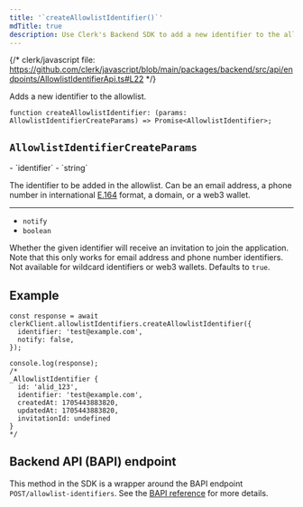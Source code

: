 ```yaml
---
title: '`createAllowlistIdentifier()`'
mdTitle: true
description: Use Clerk's Backend SDK to add a new identifier to the allowlist.
---
```


{/* clerk/javascript file: https://github.com/clerk/javascript/blob/main/packages/backend/src/api/endpoints/AllowlistIdentifierApi.ts#L22 */}

Adds a new identifier to the allowlist.

```tsx {{ prettier: false }}
function createAllowlistIdentifier: (params: AllowlistIdentifierCreateParams) => Promise<AllowlistIdentifier>;
```

## `AllowlistIdentifierCreateParams`

<Properties>
  - `identifier`
  - `string`

  The identifier to be added in the allowlist. Can be an email address, a phone number in international [E.164](https://en.wikipedia.org/wiki/E.164) format, a domain, or a web3 wallet.

  ---

  - `notify`
  - `boolean`

  Whether the given identifier will receive an invitation to join the application.  Note that this only works for email address and phone number identifiers. Not available for wildcard identifiers or web3 wallets. Defaults to `true`.
</Properties>

## Example

```tsx {{ prettier: false }}
const response = await clerkClient.allowlistIdentifiers.createAllowlistIdentifier({
  identifier: 'test@example.com',
  notify: false,
});

console.log(response);
/*
_AllowlistIdentifier {
  id: 'alid_123',
  identifier: 'test@example.com',
  createdAt: 1705443883820,
  updatedAt: 1705443883820,
  invitationId: undefined
}
*/
```

## Backend API (BAPI) endpoint

This method in the SDK is a wrapper around the BAPI endpoint `POST/allowlist-identifiers`. See the [BAPI reference](https://clerk.com/docs/reference/backend-api/tag/Allow-list-Block-list#operation/CreateAllowlistIdentifier) for more details.
